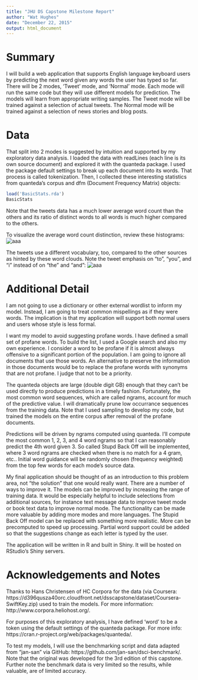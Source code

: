 ```yaml
---
title: "JHU DS Capstone Milestone Report"
author: "Wat Hughes"
date: "December 22, 2015"
output: html_document
---
```


# Summary

I will build a web application that supports English language keyboard users by predicting the next word given any words the user has typed so far. There will be 2 modes, 'Tweet' mode, and 'Normal' mode. Each mode will run the same code but they will use different models for prediction. The models will learn from appropriate writing samples. The Tweet mode will be trained against a selection of actual tweets. The Normal mode will be trained against a selection of news stories and blog posts.

# Data

That split into 2 modes is suggested by intuition and supported by my exploratory data analysis. I loaded the data with readLines (each line is its own source document) and explored it with the quanteda package. I used the package default settings to break up each document into its words. That process is called tokenization. Then, I collected these interesting statistics from quanteda's corpus and dfm (Document Frequency Matrix) objects:

```r
load('BasicStats.rda')
BasicStats
```

Note that the tweets data has a much lower average word count than the others and its ratio of distinct words to all words is much higher compared to the others.

To visualize the average word count distinction, review these histograms:
![aaa](ExploratoryHistograms.png)

The tweets use a different vocabulary, too, compared to the other sources as hinted by these word clouds. Note the tweet emphasis on "to", "you", and "i" instead of on "the" and "and":
![aaa](ExploratoryWordClouds.png)

# Additional Detail

I am not going to use a dictionary or other external wordlist to inform my model. Instead, I am going to treat common mispellings as if they were words. The implication is that my application will support both normal users and users whose style is less formal.

I want my model to avoid suggesting profane words. I have defined a small set of profane words. To build the list, I used a Google search and also my own experience. I consider a word to be profane if it is almost always offensive to a significant portion of the population. I am going to ignore all documents that use those words. An alternative to preserve the information in those documents would be to replace the profane words with synonyms that are not profane. I judge that not to be a priority.

The quanteda objects are large (double digit GB) enough that they can't be used directly to produce predictions in a timely fashion. Fortunately, the most common word sequences, which are called ngrams, account for much of the predictive value. I will dramatically prune low occurrance sequences from the training data. Note that I used sampling to develop my code, but trained the models on the entire corpus after removal of the profane documents.

Predictions will be driven by ngrams computed using quanteda. I'll compute the most common 1, 2, 3, and 4 word ngrams so that I can reasonably predict the 4th word given 3. So called Stupd Back Off will be implemented, where 3 word ngrams are checked when there is no match for a 4 gram, etc.. Initial word guidance will be randomly chosen (frequency weighted) from the top few words for each mode's source data.

My final application should be thought of as an introduction to this problem area, not "the solution" that one would really want. There are a number of ways to improve it. The models can be improved by increasing the range of training data. It would be especially helpful to include selections from additional sources, for instance text message data to improve tweet mode or book text data to improve normal mode. The functionality can be made more valuable by adding more modes and more languages. The Stupid Back Off model can be replaced with something more realistic. More can be precomputed to speed up processing. Partial word support could be added so that the suggestions change as each letter is typed by the user. 

The application will be written in R and built in Shiny. It will be hosted on RStudio's Shiny servers.

# Acknowledgements and Notes

Thanks to Hans Christensen of HC Corpora for the data (via Coursera: https://d396qusza40orc.cloudfront.net/dsscapstone/dataset/Coursera-SwiftKey.zip) used to train the models. For more information: http://www.corpora.heliohost.org/.

For purposes of this exploratory analysis, I have defined 'word' to be a token using the default settings of the quanteda package. For more info: https://cran.r-project.org/web/packages/quanteda/.

To test my models, I will use the benchmarking script and data adapted from "jan-san" via GitHub: https://github.com/jan-san/dsci-benchmark/. Note that the original was developed for the 3rd edition of this capstone. Further note the benchmark data is very limited so the results, while valuable, are of limited accuracy.
